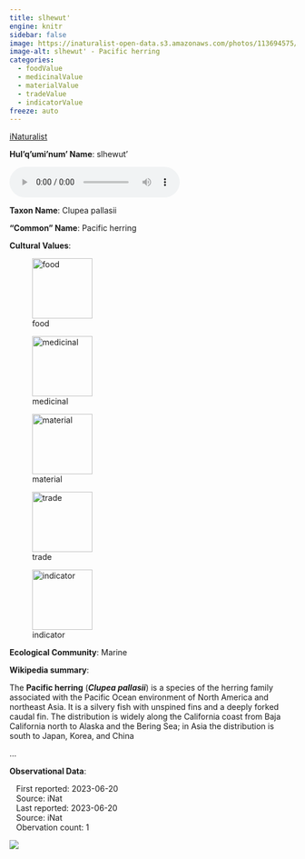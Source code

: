```yaml
---
title: slhewut'
engine: knitr
sidebar: false
image: https://inaturalist-open-data.s3.amazonaws.com/photos/113694575/medium.jpeg
image-alt: slhewut' - Pacific herring
categories:
  - foodValue
  - medicinalValue
  - materialValue
  - tradeValue
  - indicatorValue
freeze: auto
---
```


<div role="img" class="imerss-photo" style="background-image: url(https://inaturalist-open-data.s3.amazonaws.com/photos/113694575/medium.jpeg)" 
 alt="slhewut' - Pacific herring">
 <a href="https://www.inaturalist.org/taxa/117571" target="_blank" class="taxonDisplay-iNat-extern">iNaturalist<span class="external-link"></span></a>
</div>

**Hul'q'umi'num' Name**: slhewut'

<audio controls>
  <source src="../../NA" type="audio/mpeg">
</audio>

**Taxon Name**: Clupea pallasii

**"Common" Name**: Pacific herring

**Cultural Values**:

:::{layout-nrow=1}
![food](/files/food.svg){width=106px}

![medicinal](/files/medicinal.svg){width=106px}

![material](/files/material.svg){width=106px}

![trade](/files/trade.svg){width=106px}

![indicator](/files/indicator.svg){width=106px}
:::

**Ecological Community**: Marine

**Wikipedia summary**:
<p class="mw-empty-elt">
</p>

<p>The <b>Pacific herring</b> (<i><b>Clupea pallasii</b></i>) is a species of the herring family associated with the Pacific Ocean environment of North America and northeast Asia. It is a silvery fish with unspined fins and a deeply forked caudal fin. The distribution is widely along the California coast from Baja California north to Alaska and the Bering Sea; in Asia the distribution is south to Japan, Korea, and China</p>...

**Observational Data**:

|    First reported: 2023-06-20

|    Source: iNat

|    Last reported: 2023-06-20

|    Source: iNat

|    Obervation count: 1

![](community_dist.png)
